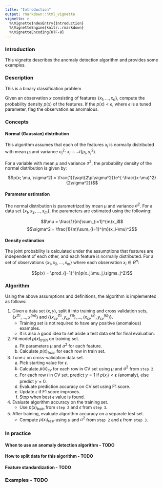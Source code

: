 ```yaml
---
title: "Introduction"
output: rmarkdown::html_vignette
vignette: >
  %\VignetteIndexEntry{Introduction}
  %\VignetteEngine{knitr::rmarkdown}
  %\VignetteEncoding{UTF-8}
---
```


### Introduction

This vignette describes the anomaly detection algorithm and provides some examples.


### Description

This is a binary classification problem

Given an observation $x$ consisting of features $\{x_1, ..., x_n\}$, compute the probability density $p(x)$ of the features. If the $p(x) < \epsilon$, where $\epsilon$ is a tuned parameter, flag the observation as anomalous.

### Concepts

#### Normal (Gaussian) distribution

This algorithm assumes that each of the features $x_i$ is normally distributed with mean $\mu_i$ and variance $\sigma_i^2$: $x_i \sim \mathcal{N}(\mu_i,\sigma_i^2)$. 

For a variable with mean $\mu$ and variance $\sigma^2$, the probability density of the normal distribution is given by: 

$$p(x; \mu, \sigma^2) = \frac{1}{\sqrt{2\pi\sigma^2}}e^{-\frac{(x-\mu)^2}{2\sigma^2}}$$
	

#### Parameter estimation

The normal distribution is parametrized by mean $\mu$ and variance $\sigma^2$. For a data set $\{x_1,x_2, ..., x_m\}$, the parameters are estimated using the following:

$$\mu = \frac{1}{m}\sum_{i=1}^{m}x_i$$
$$\sigma^2 = \frac{1}{m}\sum_{i=1}^{m}(x_i-\mu)^2$$


#### Density estimation

The joint probability is calculated under the assumptions that features are independent of each other, and each feature is normally distributed. For a set of observations $\{x_1,x_2, ..., x_m\}$ where each observation $x_i \in R^n$: 

$$p(x) = \prod_{j=1}^{n}p(x_j;\mu_j,\sigma_j^2)$$

### Algorithm

Using the above assumptions and definitions, the algorithm is implemented as follows:

1. Given a data set $(x,y)$, split it into training and cross validation sets, $\{x^{(1)},...,x^{(m)}\}$ and $\{(x_{cv}^{(1)},y_{cv}^{(1)}), ..., (x_{cv}^{(k)},y_{cv}^{(k)})\}$.
    - Training set is not required to have any positive (anomalous) examples.
    - It is also a good idea to set aside a test data set for final evaluation.
2. Fit model $p(x)_{train}$ on training set.
    a. Fit parameters $\mu$ and $\sigma^2$ for each feature.
    b. Calculate $p(x)_{train}$ for each row in train set.
3. Tune $\epsilon$ on cross-validation data set.
    a. Pick starting value for $\epsilon$.
    b. Calculate $p(x)_{cv}$ for each row in CV set using $\mu$ and $\sigma^2$ from `step 2`.
    c. For each row $i$ in CV set, predict $y = 1$ if $p(x_i) < \epsilon$ (anomaly), else predict $y=0$.
    d. Evaluate prediction accuracy on CV set using F1 score.
    e. Update $\epsilon$ if F1 score improves. 
    f. Stop when best $\epsilon$ value is found.
4. Evaluate algorithm accuracy on the training set.
    - Use $p(x)_{train}$ from `step 2` and $\epsilon$ from `step 3`.
5. After training, evaluate algorithm accuracy on a separate test set.
    - Compute $p(x_i)_{test}$ using $\mu$ and $\sigma^2$ from `step 2` and $\epsilon$ from `step 3`.

### In practice

#### When to use an anomaly detection algorithm - TODO

#### How to split data for this algorithm - TODO

#### Feature standardization - TODO

### Examples - TODO

